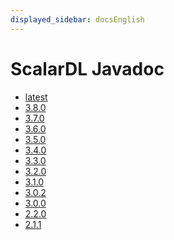 ```yaml
---
displayed_sidebar: docsEnglish
---
```


# ScalarDL Javadoc

* [latest](./latest/index.mdx)
* [3.8.0](./3.8.0/index.mdx)
* [3.7.0](./3.7.0/index.mdx)
* [3.6.0](./3.6.0/index.mdx)
* [3.5.0](./3.5.0/index.mdx)
* [3.4.0](./3.4.0/index.mdx)
* [3.3.0](./3.3.0/index.mdx)
* [3.2.0](./3.2.0/index.mdx)
* [3.1.0](./3.1.0/index.mdx)
* [3.0.2](./3.0.2/index.mdx)
* [3.0.0](./3.0.0/index.mdx)
* [2.2.0](./2.2.0/index.mdx)
* [2.1.1](./2.1.1/index.mdx)
